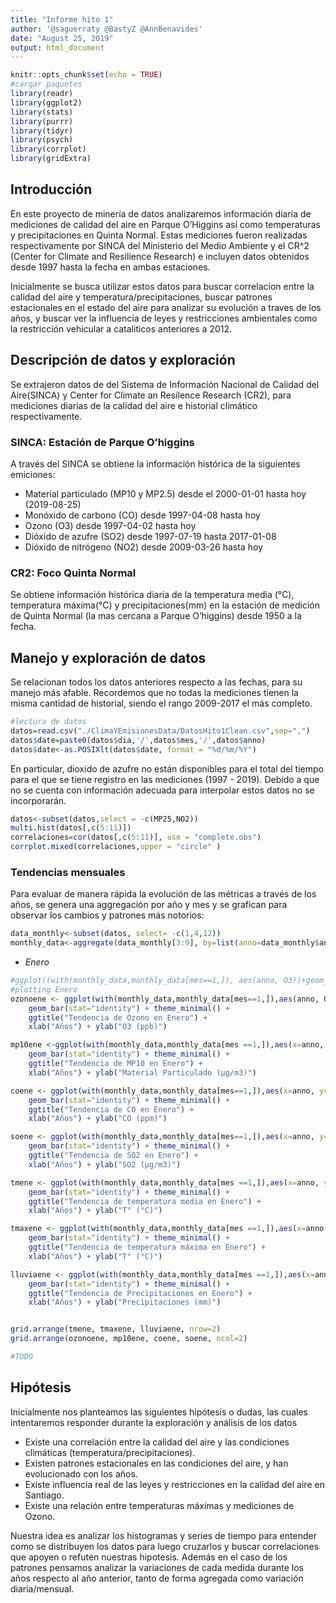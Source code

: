 ```yaml
---
title: "Informe hito 1"
author: '@saguerraty @BastyZ @AnnBenavides'
date: "August 25, 2019"
output: html_document
---
```


```r
knitr::opts_chunk$set(echo = TRUE)
#cargar paquetes
library(readr)
library(ggplot2)
library(stats)
library(purrr)
library(tidyr)
library(psych)
library(corrplot)
library(gridExtra)
```

## Introducción

En este proyecto de minería de datos analizaremos información diaria de mediciones de calidad del aire en Parque O'Higgins así como temperaturas y precipitaciones en Quinta Normal. Estas mediciones fueron realizadas respectivamente por SINCA del Ministerio del Medio Ambiente y el CR^2 (Center for Climate and Resilience Research) e incluyen datos obtenidos desde 1997 hasta la fecha en ambas estaciones.

Inicialmente se busca utilizar estos datos para buscar correlacion entre la calidad del aire y temperatura/precipitaciones, buscar patrones estacionales en el estado del aire para analizar su evolución a traves de los años, y buscar ver la influencia de leyes y restricciones ambientales como la restricción vehicular a cataliticos anteriores a 2012.

## Descripción de datos y exploración
Se extrajeron datos de del Sistema de Información Nacional de Calidad del Aire(SINCA) y Center for Climate an Resilence Research (CR2), para mediciones diarias de la calidad del aire e historial climático respectivamente.

### SINCA: Estación de Parque O'higgins
A través del SINCA se obtiene la información histórica de la siguientes emiciones:

- Material particulado (MP10 y MP2.5) desde el 2000-01-01 hasta hoy (2019-08-25)
- Monóxido de carbono (CO) desde 1997-04-08 hasta hoy
- Ozono (O3) desde 1997-04-02 hasta hoy
- Dióxido de azufre (SO2) desde 1997-07-19 hasta 2017-01-08
- Dióxido de nitrógeno (NO2) desde 2009-03-26 hasta hoy

### CR2: Foco Quinta Normal
Se obtiene información histórica diaria de la temperatura media (°C), temperatura máxima(°C) y precipitaciones(mm) en la estación de medición de Quinta Normal (la mas cercana a Parque O'higgins) desde 1950 a la fecha.

## Manejo y exploración de datos
Se relacionan todos los datos anteriores respecto a las fechas, para su manejo más afable. Recordemos que no todas la mediciones tienen la misma cantidad de historial, siendo el rango 2009-2017 el más completo. 
```r
#lectura de datos
datos=read.csv("./ClimaYEmisionesData/DatosHito1Clean.csv",sep=",")
datos$date=paste0(datos$dia,'/',datos$mes,'/',datos$anno)
datos$date<-as.POSIXlt(datos$date, format = "%d/%m/%Y")
```
En particular, dioxido de azufre no están disponibles para el total del tiempo para el que se tiene registro en las mediciones (1997 - 2019). Debido a que no se cuenta con información adecuada para interpolar estos datos no se incorporarán.
```r
datos<-subset(datos,select = -c(MP25,NO2))
multi.hist(datos[,c(5:11)])
correlaciones=cor(datos[,c(5:11)], use = "complete.obs")
corrplot.mixed(correlaciones,upper = "circle" )
```

<!-- # TODO: promedios mensuales y comparación anual de dichos meses (ej. Abril 97-19) -->

### Tendencias mensuales
Para evaluar de manera rápida la evolución de las métricas a través de los años, se genera una aggregación por año y mes y se grafican para observar los cambios y patrones más notorios:
```r
data_monthly<-subset(datos, select= -c(1,4,12))
monthly_data<-aggregate(data_monthly[3:9], by=list(anno=data_monthly$anno, mes=data_monthly$mes), FUN = mean)

```
- *Enero*
```r
#ggplot((with(monthly_data,monthly_data[mes==1,]), aes(anno, O3))+geom_point(mapping=aes(anno, O3))
#plotting Enero
ozonoene <- ggplot(with(monthly_data,monthly_data[mes==1,]),aes(anno, O3)) + 
    geom_bar(stat="identity") + theme_minimal() +
    ggtitle("Tendencia de Ozono en Enero") +
    xlab("Años") + ylab("O3 (ppb)")

mp10ene <-ggplot(with(monthly_data,monthly_data[mes ==1,]),aes(x=anno, y=MP10)) + 
    geom_bar(stat="identity") + theme_minimal() +
    ggtitle("Tendencia de MP10 en Enero") +
    xlab("Años") + ylab("Material Particulado (µg∕m3)")

coene <- ggplot(with(monthly_data,monthly_data[mes==1,]),aes(x=anno, y=CO)) + 
    geom_bar(stat="identity") + theme_minimal() +
    ggtitle("Tendencia de CO en Enero") +
    xlab("Años") + ylab("CO (ppm)")

soene <- ggplot(with(monthly_data,monthly_data[mes==1,]),aes(x=anno, y=SO2)) + 
    geom_bar(stat="identity") + theme_minimal() +
    ggtitle("Tendencia de SO2 en Enero") +
    xlab("Años") + ylab("SO2 (µg∕m3)")

tmene <- ggplot(with(monthly_data,monthly_data[mes ==1,]),aes(x=anno, y=Tmedia)) + 
    geom_bar(stat="identity") + theme_minimal() +
    ggtitle("Tendencia de temperatura media en Enero") +
    xlab("Años") + ylab("T° (°C)")

tmaxene <- ggplot(with(monthly_data,monthly_data[mes ==1,]),aes(x=anno, y=Tmax)) + 
    geom_bar(stat="identity") + theme_minimal() +
    ggtitle("Tendencia de temperatura máxima en Enero") +
    xlab("Años") + ylab("T° (°C)")

lluviaene <- ggplot(with(monthly_data,monthly_data[mes ==1,]),aes(x=anno, y=Precipitaciones)) + 
    geom_bar(stat="identity") + theme_minimal() +
    ggtitle("Tendencia de Precipitaciones en Enero") +
    xlab("Años") + ylab("Precipitaciones (mm)")


grid.arrange(tmene, tmaxene, lluviaene, nrow=2)
grid.arrange(ozonoene, mp10ene, coene, soene, ncol=2)
```
<!-- - *Febrero* -->
<!-- ```{r} -->
<!-- ggplot(with(monthly_data,monthly_data[mes==2,]),aes(x=anno, y=O3)) +  -->
<!--     geom_bar(stat="identity") + theme_minimal() + -->
<!--     ggtitle("Tendencia de Ozono en Febrero") + -->
<!--     xlab("Años") + ylab("O3 (ppb)") -->

<!-- ggplot(with(monthly_data,monthly_data[mes ==2,]),aes(x=anno, y=MP10)) +  -->
<!--     geom_bar(stat="identity") + theme_minimal() + -->
<!--     ggtitle("Tendencia de MP10 en Febrero") + -->
<!--     xlab("Años") + ylab("Material Particulado (µg∕m3)") -->

<!-- ggplot(with(monthly_data,monthly_data[mes==2,]),aes(x=anno, y=CO)) +  -->
<!--     geom_bar(stat="identity") + theme_minimal() + -->
<!--     ggtitle("Tendencia de CO en Febrero") + -->
<!--     xlab("Años") + ylab("CO (ppm)") -->

<!-- ggplot(with(monthly_data,monthly_data[mes==2,]),aes(x=anno, y=SO2)) +  -->
<!--     geom_bar(stat="identity") + theme_minimal() + -->
<!--     ggtitle("Tendencia de SO2 en Febrero") + -->
<!--     xlab("Años") + ylab("SO2 (µg∕m3)") -->

<!-- ggplot(with(monthly_data,monthly_data[mes ==2,]),aes(x=anno, y=Tmedia)) +  -->
<!--     geom_bar(stat="identity") + theme_minimal() + -->
<!--     ggtitle("Tendencia de temperatura media en Febrero") + -->
<!--     xlab("Años") + ylab("T° (°C)") -->

<!-- ggplot(with(monthly_data,monthly_data[mes ==2,]),aes(x=anno, y=Tmax)) +  -->
<!--     geom_bar(stat="identity") + theme_minimal() + -->
<!--     ggtitle("Tendencia de temperatura máxima en Febrero") + -->
<!--     xlab("Años") + ylab("T° (°C)") -->

<!-- ggplot(with(monthly_data,monthly_data[mes ==2,]),aes(x=anno, y=Precipitaciones)) +  -->
<!--     geom_bar(stat="identity") + theme_minimal() + -->
<!--     ggtitle("Tendencia de Precipitaciones en Febrero") + -->
<!--     xlab("Años") + ylab("Precipitaciones (mm)") -->
<!-- ``` -->
<!-- - *Marzo* -->
<!-- ```{r} -->
<!-- ggplot(with(monthly_data,monthly_data[mes==3,]),aes(x=anno, y=O3)) +  -->
<!--     geom_bar(stat="identity") + theme_minimal() + -->
<!--     ggtitle("Tendencia de Ozono en Marzo") + -->
<!--     xlab("Años") + ylab("O3 (ppb)") -->

<!-- ggplot(with(monthly_data,monthly_data[mes ==3,]),aes(x=anno, y=MP10)) +  -->
<!--     geom_bar(stat="identity") + theme_minimal() + -->
<!--     ggtitle("Tendencia de MP10 en Marzo") + -->
<!--     xlab("Años") + ylab("Material Particulado (µg∕m3)") -->

<!-- ggplot(with(monthly_data,monthly_data[mes==3,]),aes(x=anno, y=CO)) +  -->
<!--     geom_bar(stat="identity") + theme_minimal() + -->
<!--     ggtitle("Tendencia de CO en Marzo") + -->
<!--     xlab("Años") + ylab("CO (ppm)") -->

<!-- ggplot(with(monthly_data,monthly_data[mes==3,]),aes(x=anno, y=SO2)) +  -->
<!--     geom_bar(stat="identity") + theme_minimal() + -->
<!--     ggtitle("Tendencia de SO2 en Marzo") + -->
<!--     xlab("Años") + ylab("SO2 (µg∕m3)") -->

<!-- ggplot(with(monthly_data,monthly_data[mes ==3,]),aes(x=anno, y=Tmedia)) +  -->
<!--     geom_bar(stat="identity") + theme_minimal() + -->
<!--     ggtitle("Tendencia de temperatura media en Marzo") + -->
<!--     xlab("Años") + ylab("T° (°C)") -->

<!-- ggplot(with(monthly_data,monthly_data[mes ==3,]),aes(x=anno, y=Tmax)) +  -->
<!--     geom_bar(stat="identity") + theme_minimal() + -->
<!--     ggtitle("Tendencia de temperatura máxima en Marzo") + -->
<!--     xlab("Años") + ylab("T° (°C)") -->

<!-- ggplot(with(monthly_data,monthly_data[mes ==3,]),aes(x=anno, y=Precipitaciones)) +  -->
<!--     geom_bar(stat="identity") + theme_minimal() + -->
<!--     ggtitle("Tendencia de Precipitaciones en Marzo") + -->
<!--     xlab("Años") + ylab("Precipitaciones (mm)") -->
<!-- ``` -->
<!-- - *Abril* -->
<!-- ```{r} -->
<!-- ggplot(with(monthly_data,monthly_data[mes==4,]),aes(x=anno, y=O3)) +  -->
<!--     geom_bar(stat="identity") + theme_minimal() + -->
<!--     ggtitle("Tendencia de Ozono en Abril") + -->
<!--     xlab("Años") + ylab("O3 (ppb)") -->

<!-- ggplot(with(monthly_data,monthly_data[mes ==4,]),aes(x=anno, y=MP10)) +  -->
<!--     geom_bar(stat="identity") + theme_minimal() + -->
<!--     ggtitle("Tendencia de MP10 en Abril") + -->
<!--     xlab("Años") + ylab("Material Particulado (µg∕m3)") -->

<!-- ggplot(with(monthly_data,monthly_data[mes==4,]),aes(x=anno, y=CO)) +  -->
<!--     geom_bar(stat="identity") + theme_minimal() + -->
<!--     ggtitle("Tendencia de CO en Abril") + -->
<!--     xlab("Años") + ylab("CO (ppm)") -->

<!-- ggplot(with(monthly_data,monthly_data[mes==4,]),aes(x=anno, y=SO2)) +  -->
<!--     geom_bar(stat="identity") + theme_minimal() + -->
<!--     ggtitle("Tendencia de SO2 en Abril") + -->
<!--     xlab("Años") + ylab("SO2 (µg∕m3)") -->

<!-- ggplot(with(monthly_data,monthly_data[mes ==4,]),aes(x=anno, y=Tmedia)) +  -->
<!--     geom_bar(stat="identity") + theme_minimal() + -->
<!--     ggtitle("Tendencia de temperatura media en Abril") + -->
<!--     xlab("Años") + ylab("T° (°C)") -->

<!-- ggplot(with(monthly_data,monthly_data[mes ==4,]),aes(x=anno, y=Tmax)) +  -->
<!--     geom_bar(stat="identity") + theme_minimal() + -->
<!--     ggtitle("Tendencia de temperatura máxima en Abril") + -->
<!--     xlab("Años") + ylab("T° (°C)") -->

<!-- ggplot(with(monthly_data,monthly_data[mes ==4,]),aes(x=anno, y=Precipitaciones)) +  -->
<!--     geom_bar(stat="identity") + theme_minimal() + -->
<!--     ggtitle("Tendencia de Precipitaciones en Abril") + -->
<!--     xlab("Años") + ylab("Precipitaciones (mm)") -->
<!-- ``` -->
<!-- - *Mayo* -->
<!-- ```{r} -->
<!-- ggplot(with(monthly_data,monthly_data[mes==5,]),aes(x=anno, y=O3)) +  -->
<!--     geom_bar(stat="identity") + theme_minimal() + -->
<!--     ggtitle("Tendencia de Ozono en Mayo") + -->
<!--     xlab("Años") + ylab("O3 (ppb)") -->

<!-- ggplot(with(monthly_data,monthly_data[mes ==5,]),aes(x=anno, y=MP10)) +  -->
<!--     geom_bar(stat="identity") + theme_minimal() + -->
<!--     ggtitle("Tendencia de MP10 en Mayo") + -->
<!--     xlab("Años") + ylab("Material Particulado (µg∕m3)") -->

<!-- ggplot(with(monthly_data,monthly_data[mes==5,]),aes(x=anno, y=CO)) +  -->
<!--     geom_bar(stat="identity") + theme_minimal() + -->
<!--     ggtitle("Tendencia de CO en Mayo") + -->
<!--     xlab("Años") + ylab("CO (ppm)") -->

<!-- ggplot(with(monthly_data,monthly_data[mes==5,]),aes(x=anno, y=SO2)) +  -->
<!--     geom_bar(stat="identity") + theme_minimal() + -->
<!--     ggtitle("Tendencia de SO2 en Mayo") + -->
<!--     xlab("Años") + ylab("SO2 (µg∕m3)") -->

<!-- ggplot(with(monthly_data,monthly_data[mes ==5,]),aes(x=anno, y=Tmedia)) +  -->
<!--     geom_bar(stat="identity") + theme_minimal() + -->
<!--     ggtitle("Tendencia de temperatura media en Mayo") + -->
<!--     xlab("Años") + ylab("T° (°C)") -->

<!-- ggplot(with(monthly_data,monthly_data[mes ==5,]),aes(x=anno, y=Tmax)) +  -->
<!--     geom_bar(stat="identity") + theme_minimal() + -->
<!--     ggtitle("Tendencia de temperatura máxima en Mayo") + -->
<!--     xlab("Años") + ylab("T° (°C)") -->

<!-- ggplot(with(monthly_data,monthly_data[mes ==5,]),aes(x=anno, y=Precipitaciones)) +  -->
<!--     geom_bar(stat="identity") + theme_minimal() + -->
<!--     ggtitle("Tendencia de Precipitaciones en Mayo") + -->
<!--     xlab("Años") + ylab("Precipitaciones (mm)") -->
<!-- ``` -->
<!-- - *Junio* -->
<!-- ```{r} -->
<!-- ggplot(with(monthly_data,monthly_data[mes==6,]),aes(x=anno, y=O3)) +  -->
<!--     geom_bar(stat="identity") + theme_minimal() + -->
<!--     ggtitle("Tendencia de Ozono en Junio") + -->
<!--     xlab("Años") + ylab("O3 (ppb)") -->

<!-- ggplot(with(monthly_data,monthly_data[mes ==6,]),aes(x=anno, y=MP10)) +  -->
<!--     geom_bar(stat="identity") + theme_minimal() + -->
<!--     ggtitle("Tendencia de MP10 en Junio") + -->
<!--     xlab("Años") + ylab("Material Particulado (µg∕m3)") -->

<!-- ggplot(with(monthly_data,monthly_data[mes==6,]),aes(x=anno, y=CO)) +  -->
<!--     geom_bar(stat="identity") + theme_minimal() + -->
<!--     ggtitle("Tendencia de CO en Junio") + -->
<!--     xlab("Años") + ylab("CO (ppm)") -->

<!-- ggplot(with(monthly_data,monthly_data[mes==6,]),aes(x=anno, y=SO2)) +  -->
<!--     geom_bar(stat="identity") + theme_minimal() + -->
<!--     ggtitle("Tendencia de SO2 en Junio") + -->
<!--     xlab("Años") + ylab("SO2 (µg∕m3)") -->

<!-- ggplot(with(monthly_data,monthly_data[mes ==6,]),aes(x=anno, y=Tmedia)) +  -->
<!--     geom_bar(stat="identity") + theme_minimal() + -->
<!--     ggtitle("Tendencia de temperatura media en Junio") + -->
<!--     xlab("Años") + ylab("T° (°C)") -->

<!-- ggplot(with(monthly_data,monthly_data[mes ==6,]),aes(x=anno, y=Tmax)) +  -->
<!--     geom_bar(stat="identity") + theme_minimal() + -->
<!--     ggtitle("Tendencia de temperatura máxima en Junio") + -->
<!--     xlab("Años") + ylab("T° (°C)") -->

<!-- ggplot(with(monthly_data,monthly_data[mes ==6,]),aes(x=anno, y=Precipitaciones)) +  -->
<!--     geom_bar(stat="identity") + theme_minimal() + -->
<!--     ggtitle("Tendencia de Precipitaciones en Junio") + -->
<!--     xlab("Años") + ylab("Precipitaciones (mm)") -->
<!-- ``` -->
<!-- - *Julio* -->
<!-- ```{r} -->
<!-- ggplot(with(monthly_data,monthly_data[mes==7,]),aes(x=anno, y=O3)) +  -->
<!--     geom_bar(stat="identity") + theme_minimal() + -->
<!--     ggtitle("Tendencia de Ozono en Julio") + -->
<!--     xlab("Años") + ylab("O3 (ppb)") -->

<!-- ggplot(with(monthly_data,monthly_data[mes ==7,]),aes(x=anno, y=MP10)) +  -->
<!--     geom_bar(stat="identity") + theme_minimal() + -->
<!--     ggtitle("Tendencia de MP10 en Julio") + -->
<!--     xlab("Años") + ylab("Material Particulado (µg∕m3)") -->

<!-- ggplot(with(monthly_data,monthly_data[mes==7,]),aes(x=anno, y=CO)) +  -->
<!--     geom_bar(stat="identity") + theme_minimal() + -->
<!--     ggtitle("Tendencia de CO en Julio") + -->
<!--     xlab("Años") + ylab("CO (ppm)") -->

<!-- ggplot(with(monthly_data,monthly_data[mes==7,]),aes(x=anno, y=SO2)) +  -->
<!--     geom_bar(stat="identity") + theme_minimal() + -->
<!--     ggtitle("Tendencia de SO2 en Julio") + -->
<!--     xlab("Años") + ylab("SO2 (µg∕m3)") -->

<!-- ggplot(with(monthly_data,monthly_data[mes ==7,]),aes(x=anno, y=Tmedia)) +  -->
<!--     geom_bar(stat="identity") + theme_minimal() + -->
<!--     ggtitle("Tendencia de temperatura media en Julio") + -->
<!--     xlab("Años") + ylab("T° (°C)") -->

<!-- ggplot(with(monthly_data,monthly_data[mes ==7,]),aes(x=anno, y=Tmax)) +  -->
<!--     geom_bar(stat="identity") + theme_minimal() + -->
<!--     ggtitle("Tendencia de temperatura máxima en Julio") + -->
<!--     xlab("Años") + ylab("T° (°C)") -->

<!-- ggplot(with(monthly_data,monthly_data[mes ==7,]),aes(x=anno, y=Precipitaciones)) +  -->
<!--     geom_bar(stat="identity") + theme_minimal() + -->
<!--     ggtitle("Tendencia de Precipitaciones en Julio") + -->
<!--     xlab("Años") + ylab("Precipitaciones (mm)") -->
<!-- ``` -->
<!-- - *Agosto* -->
<!-- ```{r} -->
<!-- ggplot(with(monthly_data,monthly_data[mes==8,]),aes(x=anno, y=O3)) +  -->
<!--     geom_bar(stat="identity") + theme_minimal() + -->
<!--     ggtitle("Tendencia de Ozono en Agosto") + -->
<!--     xlab("Años") + ylab("O3 (ppb)") -->

<!-- ggplot(with(monthly_data,monthly_data[mes ==8,]),aes(x=anno, y=MP10)) +  -->
<!--     geom_bar(stat="identity") + theme_minimal() + -->
<!--     ggtitle("Tendencia de MP10 en Agosto") + -->
<!--     xlab("Años") + ylab("Material Particulado (µg∕m3)") -->

<!-- ggplot(with(monthly_data,monthly_data[mes==8,]),aes(x=anno, y=CO)) +  -->
<!--     geom_bar(stat="identity") + theme_minimal() + -->
<!--     ggtitle("Tendencia de CO en Agosto") + -->
<!--     xlab("Años") + ylab("CO (ppm)") -->

<!-- ggplot(with(monthly_data,monthly_data[mes==8,]),aes(x=anno, y=SO2)) +  -->
<!--     geom_bar(stat="identity") + theme_minimal() + -->
<!--     ggtitle("Tendencia de SO2 en Agosto") + -->
<!--     xlab("Años") + ylab("SO2 (µg∕m3)") -->

<!-- ggplot(with(monthly_data,monthly_data[mes ==8,]),aes(x=anno, y=Tmedia)) +  -->
<!--     geom_bar(stat="identity") + theme_minimal() + -->
<!--     ggtitle("Tendencia de temperatura media en Agosto") + -->
<!--     xlab("Años") + ylab("T° (°C)") -->

<!-- ggplot(with(monthly_data,monthly_data[mes ==8,]),aes(x=anno, y=Tmax)) +  -->
<!--     geom_bar(stat="identity") + theme_minimal() + -->
<!--     ggtitle("Tendencia de temperatura máxima en Agosto") + -->
<!--     xlab("Años") + ylab("T° (°C)") -->

<!-- ggplot(with(monthly_data,monthly_data[mes ==8,]),aes(x=anno, y=Precipitaciones)) +  -->
<!--     geom_bar(stat="identity") + theme_minimal() + -->
<!--     ggtitle("Tendencia de Precipitaciones en Agosto") + -->
<!--     xlab("Años") + ylab("Precipitaciones (mm)") -->

<!-- ``` -->
<!-- - *Septiembre* -->
<!-- - *Octubre* -->
<!-- - *Noviembre* -->
<!-- - *Diciembre* -->
<!-- # TODO: variación respecto a dia en año anterior (ej. abril 98-06-10 - abril 97-06-10 ) -->
```r
#TODO
```

## Hipótesis
Inicialmente nos planteamos las siguientes hipótesis o dudas, las cuales intentaremos responder durante la exploración y análisis de los datos

- Existe una correlación entre la calidad del aire y las condiciones climáticas (temperatura/precipitaciones).
- Existen patrones estacionales en las condiciones del aire, y han evolucionado con los años.
- Existe influencia real de las leyes y restricciones en la calidad del aire en Santiago.
- Existe una relación entre temperaturas máximas y mediciones de Ozono.

Nuestra idea es analizar los histogramas y series de tiempo para entender como se distribuyen los datos para luego cruzarlos y buscar correlaciones que apoyen o refuten nuestras hipotesis. Además en el caso de los patrones pensamos analizar la variaciones de cada medida durante los años respecto al año anterior, tanto de forma agregada como variación diaria/mensual.



